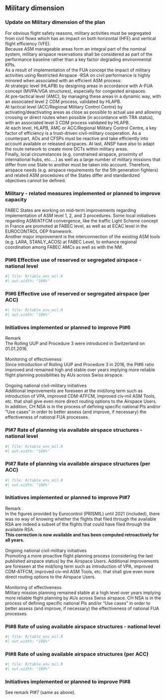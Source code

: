 ##  Military dimension
### Update on Military dimension of the plan

For obvious flight safety reasons, military activities must be segregated from civil flows which has an impact on both horizontal (HFE) and vertical flight efficiency (VFE). <br/>Because ASM manageable areas form an integral part of the nominal system, military airspace reservations shall be considered as part of the performance baseline rather than a key factor degrading environmental KPIs.<br/>As a result of implementation of the FUA concept  the impact of military activities using Restricted Airspace -RSA on civil performance is highly minored when associated with an efficient ASM process: <br/>At strategic level (HLAPB) by designing areas in accordance with A-FUA concept (MVPA/VGA structures), especially for congested airspaces.<br/>At pre-tactical level (AMC), by managing these areas in a dynamic way, with an associated level 2 CDM process, validated by HLAPB. <br/>At tactical level (ACC/Regional Military Control Centre) by activating/deactivating areas as close as possible to actual use and allowing crossing or direct routes when possible (in accordance with TRA status), with an associated level 3 CDM process validated by HLAPB.<br/>At each level, HLAPB, AMC or ACC/Regional Military Control Centre, a key factor of efficiency is a trust-driven civil-military cooperation. As a counterpart, AOs and CFSPs must be reactive and take efficiently into account available or released airspaces. At last, ANSP have also to adapt the route network to create more DCTs within military areas.<br/>Finally, local circumstances (e.g. constrained airspace, proximity of international hubs, etc….) as well as a large  number of military missions that differ from one State to another must be taken into account. Therefore, airspace needs (e.g. airspace requirements for the 5th generation fighters)  and related ASM procedures of the States differ and standardized objectives cannot be defined.

### Military - related measures implemented or planned to improve capacity

FABEC States are working on mid-term improvements regarding implementation of ASM level 1, 2, and 3 procedures. Some local initiatives regarding ASM/ATFCM convergence, like the traffic Light Scheme concept in France are promoted at FABEC level, as well as at ECAC level in the EUROCONTROL OEP framework.<br/>Another major improvement is the interconnection of the existing ASM tools (e.g. LARA, STANLY_ACOS) at FABEC Level, to enhance regional coordination among FABEC AMCs as well as with the NM.

### PI#6 Effective use of reserved or segregated airspace - national level

```r
#| file: R/table_env_mil.R
#| out.width: "100%"
```



### PI#6 Effective use of reserved or segregated airspace (per ACC)

```r
#| file: R/table_env_mil.R
#| out.width: "100%"
```


### Initiatives implemented or planned to improve PI#6

Remark<br/>The Rolling UUP and Procedure 3 were introduced in Switzerland on 01.01.2016. <br/><br/>Monitoring of effectiveness<br/>Since introduction of Rolling UUP and Procedure 3 in 2016, the PI#6 ratio improved and remained high and stable over years implying more reliable flight planning possibilities by AUs across Swiss airspace. <br/><br/>Ongoing national civil-military initiatives<br/>Additional improvements are foreseen at the mid/long term such as introduction of VPA, improved CDM-ATFCM, improved civ-mil ASM Tools, etc.  that shall give even more direct routing options to the Airspace Users. In addition, CH NSA is in the process of defining specific national PIs and/or "Use cases" in order to better assess (and improve, if necessary) the effectiveness of national FUA processes.

### PI#7 Rate of planning via available airspace structures - national level

```r
#| file: R/table_env_mil.R
#| out.width: "100%"
```



### PI#7 Rate of planning via available airspace structures (per ACC)

```r
#| file: R/table_env_mil.R
#| out.width: "100%"
```


### Initiatives implemented or planned to improve PI#7

Remark<br/>In the figures provided by Eurocontrol (PRISMIL) until 2021 (included), there was no way of knowing whether the flights that filed through the available RSA are indeed a subset of the flights that could have filed through the available RSA.<br/>**This correction is now available and has been computed retroactively for all years.**<br/><br/>Ongoing national civil-military initiatives<br/>Promoting a more proactive flight planning process (considering the last published airspace status) by the Airspace Users. Additional improvements are foreseen at the mid/long term such as introduction of VPA, improved CDM-ATFCM, improved civ-mil ASM Tools, etc. that shall give even more direct routing options to the Airspace Users.<br/><br/>Monitoring of effectiveness<br/>Military mission planning remained stable at a high level over years implying more reliable flight planning by AUs across Swiss airspace. CH NSA is in the process of defining specific national PIs and/or "Use cases" in order to better assess (and improve, if necessary) the effectiveness of national FUA processes.

### PI#8 Rate of using available airspace structures - national level

```r
#| file: R/table_env_mil.R
#| out.width: "100%"
```



### PI#8 Rate of using available airspace structures (per ACC)

```r
#| file: R/table_env_mil.R
#| out.width: "100%"
```


### Initiatives implemented or planned to improve PI#8

See remark PI#7 (same as above).
